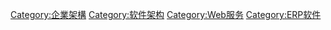 {{Commons category|Enterprise application integration}}
{{Cat main|企业应用集成}}

[[Category:企業架構|Category:企業架構]]
[[Category:软件架构|Category:软件架构]]
[[Category:Web服务|Category:Web服务]]
[[Category:ERP软件|Category:ERP软件]]